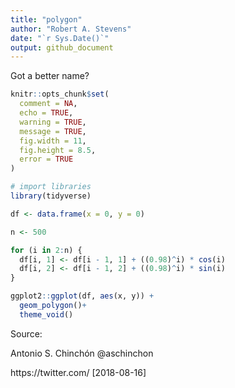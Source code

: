 ```yaml
---
title: "polygon"
author: "Robert A. Stevens"
date: "`r Sys.Date()`"
output: github_document
---
```


Got a better name?

```r
knitr::opts_chunk$set(
  comment = NA, 
  echo = TRUE, 
  warning = TRUE, 
  message = TRUE, 
  fig.width = 11, 
  fig.height = 8.5,
  error = TRUE
)
```

```r
# import libraries
library(tidyverse)
```

```r
df <- data.frame(x = 0, y = 0)

n <- 500

for (i in 2:n) {
  df[i, 1] <- df[i - 1, 1] + ((0.98)^i) * cos(i)
  df[i, 2] <- df[i - 1, 2] + ((0.98)^i) * sin(i)
}

ggplot2::ggplot(df, aes(x, y)) +
  geom_polygon()+
  theme_void()
```

Source: 

Antonio S. Chinchón @aschinchon

https://twitter.com/ [2018-08-16]
